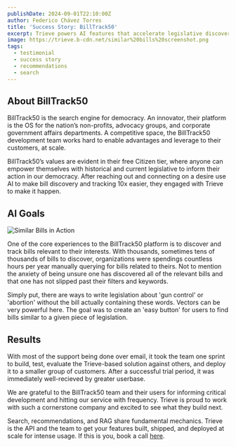 ```yaml
---
publishDate: 2024-09-01T22:10:00Z
author: Federico Chávez Torres
title: 'Success Story: BillTrack50'
excerpt: Trieve powers AI features that accelerate legislative discovery, win deals, and expand accounts.
image: https://trieve.b-cdn.net/similar%20bills%20screenshot.png
tags:
  - testimonial
  - success story
  - recommendations
  - search
---
```


## About BillTrack50

BillTrack50 is the search engine for democracy. An innovator, their platform is the OS for the nation’s non-profits, advocacy groups, and corporate government affairs departments. A competitive space, the BillTrack50 development team works hard to enable advantages and leverage to their customers, at scale. 

BillTrack50’s values are evident in their free Citizen tier, where anyone can empower themselves with historical and current legislative to inform their action in our democracy. After reaching out and connecting on a desire use AI to make bill discovery and tracking 10x easier, they engaged with Trieve to make it happen.

<Quote 
  text="Trieve has been more than a vendor to us; they've been a true partner in helping us realize our AI aspirations. From the outset, their team demonstrated exceptional patience and expertise, guiding us through every step of the process. Their timely support and advice, rooted in deep experience and knowledge, was crucial to our success. We were actually able to roll out our new AI-driven features well ahead of schedule.  For any company looking to add AI features into their product, Trieve is the go-to expert you can trust." 
  attribution="Karen Suhaka - Chief Catalyst"
/>


## AI Goals

![Similar Bills in Action](https://trieve.b-cdn.net/BT50%20AI_720.gif)

One of the core experiences to the BillTrack50 platform is to discover and track bills relevant to their interests. With thousands, sometimes tens of thousands of bills to discover, organizations were spendings countless hours per year manually querying for bills related to theirs. Not to mention the anxiety of being unsure one has discovered all of the relevant bills and that one has not slipped past their filters and keywords. 

Simply put, there are ways to write legislation about 'gun control' or 'abortion' without the bill actually containing these words. Vectors can be very powerful here. The goal was to create an 'easy button' for users to find bills similar to a given piece of legislation.

## Results

With most of the support being done over email, it took the team one sprint to build, test, evaluate the Trieve-based solution against others, and deploy it to a smaller group of customers. After a successful trial period, it was immediately well-recieved by greater userbase.

We are grateful to the BillTrack50 team and their users for informing critical development and hitting our service with frequency. Trieve is proud to work with such a cornerstone company and excited to see what they build next.

Search, recommendations, and RAG share fundamental mechanics. Trieve is the API and the team to get your features built, shipped, and deployed at scale for intense usage. If this is you, book a call [here](https://cal.com/nick.k/meet?duration=30&date=2024-09-03&month=2024-09).
